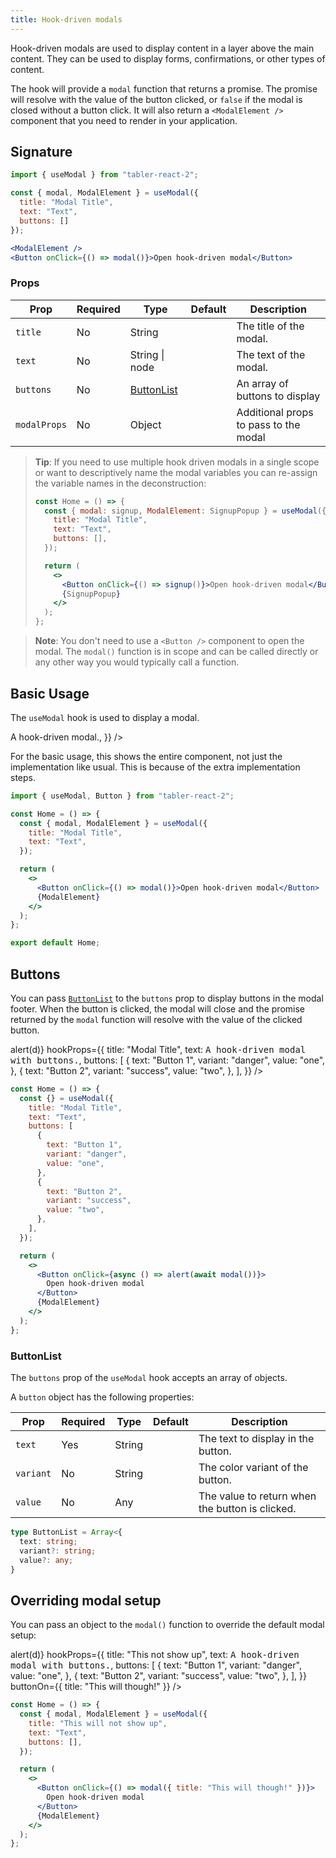 ```yaml
---
title: Hook-driven modals
---
```



Hook-driven modals are used to display content in a layer above the main content. They can be used to display forms, confirmations, or other types of content.

The hook will provide a `modal` function that returns a promise. The promise will resolve with the value of the button clicked, or `false` if the modal is closed without a button click. It will also return a `<ModalElement />` component that you need to render in your application.

## Signature

```jsx
import { useModal } from "tabler-react-2";

const { modal, ModalElement } = useModal({
  title: "Modal Title",
  text: "Text",
  buttons: []
});

<ModalElement />
<Button onClick={() => modal()}>Open hook-driven modal</Button>
```

### Props

| Prop         | Required | Type                      | Default | Description                           |
| ------------ | -------- | ------------------------- | ------- | ------------------------------------- |
| `title`      | No       | String                    |         | The title of the modal.               |
| `text`       | No       | String \| node            |         | The text of the modal.                |
| `buttons`    | No       | [ButtonList](#buttonlist) |         | An array of buttons to display        |
| `modalProps` | No       | Object                    |         | Additional props to pass to the modal |

<blockquote>
<p>

**Tip**: If you need to use multiple hook driven modals in a single scope or want to descriptively name the modal variables you can re-assign the variable names in the deconstruction:

```jsx
const Home = () => {
  const { modal: signup, ModalElement: SignupPopup } = useModal({
    title: "Modal Title",
    text: "Text",
    buttons: [],
  });

  return (
    <>
      <Button onClick={() => signup()}>Open hook-driven modal</Button>
      {SignupPopup}
    </>
  );
};
```

</p>
</blockquote>

> **Note**: You don't need to use a `<Button />` component to open the modal. The `modal()` function is in scope and can be called directly or any other way you would typically call a function.

## Basic Usage

The `useModal` hook is used to display a modal.

<Excerpt>
  <ButtonedHookModal
    on={console.log}
    hookProps={{
      title: "Modal Title",
      text: <kbd>A hook-driven modal.</kbd>,
    }}
  />
</Excerpt>

For the basic usage, this shows the entire component, not just the implementation like usual. This is because of the extra implementation steps.

```jsx title="./index.jsx"
import { useModal, Button } from "tabler-react-2";

const Home = () => {
  const { modal, ModalElement } = useModal({
    title: "Modal Title",
    text: "Text",
  });

  return (
    <>
      <Button onClick={() => modal()}>Open hook-driven modal</Button>
      {ModalElement}
    </>
  );
};

export default Home;
```

## Buttons

You can pass [`ButtonList`](#buttonlist) to the `buttons` prop to display buttons in the modal footer. When the button is clicked, the modal will close and the promise returned by the `modal` function will resolve with the value of the clicked button.

<Excerpt f>
  <ButtonedHookModal
    on={(d) => alert(d)}
    hookProps={{
      title: "Modal Title",
      text: <kbd>A hook-driven modal with buttons.</kbd>,
      buttons: [
        {
          text: "Button 1",
          variant: "danger",
          value: "one",
        },
        {
          text: "Button 2",
          variant: "success",
          value: "two",
        },
      ],
    }}
  />
</Excerpt>

```jsx
const Home = () => {
  const {} = useModal({
    title: "Modal Title",
    text: "Text",
    buttons: [
      {
        text: "Button 1",
        variant: "danger",
        value: "one",
      },
      {
        text: "Button 2",
        variant: "success",
        value: "two",
      },
    ],
  });

  return (
    <>
      <Button onClick={async () => alert(await modal())}>
        Open hook-driven modal
      </Button>
      {ModalElement}
    </>
  );
};
```

### ButtonList

The `buttons` prop of the `useModal` hook accepts an array of objects.

A `button` object has the following properties:

| Prop      | Required | Type   | Default | Description                                     |
| --------- | -------- | ------ | ------- | ----------------------------------------------- |
| `text`    | Yes      | String |         | The text to display in the button.              |
| `variant` | No       | String |         | The color variant of the button.                |
| `value`   | No       | Any    |         | The value to return when the button is clicked. |

```ts
type ButtonList = Array<{
  text: string;
  variant?: string;
  value?: any;
}
```

## Overriding modal setup

You can pass an object to the `modal()` function to override the default modal setup:

<Excerpt f>
  <ButtonedHookModal
    on={(d) => alert(d)}
    hookProps={{
      title: "This not show up",
      text: <kbd>A hook-driven modal with buttons.</kbd>,
      buttons: [
        {
          text: "Button 1",
          variant: "danger",
          value: "one",
        },
        {
          text: "Button 2",
          variant: "success",
          value: "two",
        },
      ],
    }}
    buttonOn={{ title: "This will though!" }}
  />
</Excerpt>

```jsx
const Home = () => {
  const { modal, ModalElement } = useModal({
    title: "This will not show up",
    text: "Text",
    buttons: [],
  });

  return (
    <>
      <Button onClick={() => modal({ title: "This will though!" })}>
        Open hook-driven modal
      </Button>
      {ModalElement}
    </>
  );
};
```
